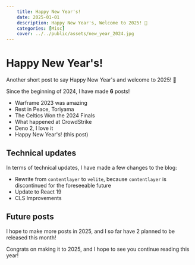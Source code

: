 ```yaml
---
    title: Happy New Year's!
    date: 2025-01-01
    description: Happy New Year's, Welcome to 2025! 🎉
    categories: [Misc]
    cover: ../../public/assets/new_year_2024.jpg
---
```


# Happy New Year's!

Another short post to say Happy New Year's and welcome to 2025! 🎉

Since the beginning of 2024, I have made **6** posts!

- Warframe 2023 was amazing
- Rest in Peace, Toriyama
- The Celtics Won the 2024 Finals
- What happened at CrowdStrike
- Deno 2, I love it
- Happy New Year's! (this post)

## Technical updates

In terms of technical updates, I have made a few changes to the blog:

- Rewrite from `contentlayer` to `velite`, because `contentlayer` is discontinued for the foreseeable future
- Update to React 19
- CLS Improvements

## Future posts

I hope to make more posts in 2025, and I so far have 2 planned to be released this month!

Congrats on making it to 2025, and I hope to see you continue reading this year!
